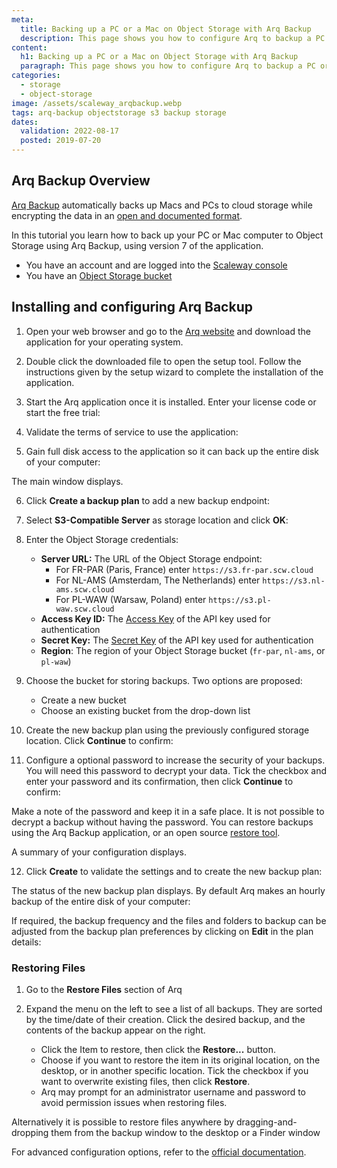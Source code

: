```yaml
---
meta:
  title: Backing up a PC or a Mac on Object Storage with Arq Backup
  description: This page shows you how to configure Arq to backup a PC or Mac automatically on Object Storage
content:
  h1: Backing up a PC or a Mac on Object Storage with Arq Backup
  paragraph: This page shows you how to configure Arq to backup a PC or Mac automatically on Object Storage
categories:
  - storage
  - object-storage
image: /assets/scaleway_arqbackup.webp
tags: arq-backup objectstorage s3 backup storage
dates:
  validation: 2022-08-17
  posted: 2019-07-20
---
```


## Arq Backup Overview

[Arq Backup](https://www.arqbackup.com/index.html) automatically backs up Macs and PCs to cloud storage while encrypting the data in an [open and documented format](https://www.arqbackup.com/arq_data_format.txt).

In this tutorial you learn how to back up your PC or Mac computer to Object Storage using Arq Backup, using version 7 of the application.

<Message type="requirement">

- You have an account and are logged into the [Scaleway console](https://console.scaleway.com)
- You have an [Object Storage bucket](https://www.scaleway.com/en/object-storage/)

</Message>

## Installing and configuring Arq Backup

1. Open your web browser and go to the [Arq website](https://www.arqbackup.com/index.html) and download the application for your operating system.

2. Double click the downloaded file to open the setup tool. Follow the instructions given by the setup wizard to complete the installation of the application.

3. Start the Arq application once it is installed. Enter your license code or start the free trial:
  <Lightbox src="scaleway-arq7_splash.webp" alt="" />

4. Validate the terms of service to use the application:
  <Lightbox src="scaleway-arq7_license.webp" alt="" />

5. Gain full disk access to the application so it can back up the entire disk of your computer:
  <Lightbox src="scaleway-arq7_disk_access.webp" alt="" />

  The main window displays.

6. Click **Create a backup plan** to add a new backup endpoint:
  <Lightbox src="scaleway-arq7_create_backup.webp" alt="" />

7. Select **S3-Compatible Server** as storage location and click **OK**:
  <Lightbox src="scaleway-arq7_s3.webp" alt="" />

8. Enter the Object Storage credentials:

    - **Server URL:** The URL of the Object Storage endpoint:
      - For FR-PAR (Paris, France) enter `https://s3.fr-par.scw.cloud`
      - For NL-AMS (Amsterdam, The Netherlands) enter `https://s3.nl-ams.scw.cloud`
      - For PL-WAW (Warsaw, Poland) enter `https://s3.pl-waw.scw.cloud`
    - **Access Key ID:** The [Access Key](/console/my-project/how-to/generate-api-key/) of the API key used for authentication
    - **Secret Key:** The [Secret Key](/console/my-project/how-to/generate-api-key/) of the API key used for authentication
    - **Region**: The region of your Object Storage bucket (`fr-par`, `nl-ams`, or `pl-waw`)

    <Lightbox src="scaleway-arq7_s3_credentials.webp" alt="" />

9. Choose the bucket for storing backups. Two options are proposed:

    - Create a new bucket
    - Choose an existing bucket from the drop-down list

10. Create the new backup plan using the previously configured storage location. Click **Continue** to confirm:
  <Lightbox src="scaleway-arq7_choose_storage.webp" alt="" />

11. Configure a optional password to increase the security of your backups. You will need this password to decrypt your data. Tick the checkbox and enter your password and its confirmation, then click **Continue** to confirm:
  <Lightbox src="scaleway-arq7_password.webp" alt="" />

  <Message type="important">

  Make a note of the password and keep it in a safe place. It is not possible to decrypt a backup without having the password. You can restore backups using the Arq Backup application, or an open source [restore tool](https://arqbackup.github.io/arq_restore/).

  </Message>

  A summary of your configuration displays.

12. Click **Create** to validate the settings and to create the new backup plan:
  <Lightbox src="scaleway-arq7_summary.webp" alt="" />

  The status of the new backup plan displays. By default Arq makes an hourly backup of the entire disk of your computer: 
  <Lightbox src="scaleway-arq7_status.webp" alt="" />

  If required, the backup frequency and the files and folders to backup can be adjusted from the backup plan preferences by clicking on **Edit** in the plan details:
  <Lightbox src="scaleway-arq7_edit_plan.webp" alt="" />

### Restoring Files

1. Go to the **Restore Files** section of Arq
  <Lightbox src="scaleway-arq7_restore.webp" alt="" />

2.  Expand the menu on the left to see a list of all backups. They are sorted by the time/date of their creation. Click the desired backup, and the contents of the backup appear on the right.

    - Click the Item to restore, then click the **Restore...** button.
    - Choose if you want to restore the item in its original location, on the desktop, or in another specific location. Tick the checkbox if you want to overwrite existing files, then click **Restore**.
    - Arq may prompt for an administrator username and password to avoid permission issues when restoring files.

    <Lightbox src="scaleway-arq7_restore_settings.webp" alt="" />

  Alternatively it is possible to restore files anywhere by dragging-and-dropping them from the backup window to the desktop or a Finder window

For advanced configuration options, refer to the [official documentation](https://www.arqbackup.com/docs/).
